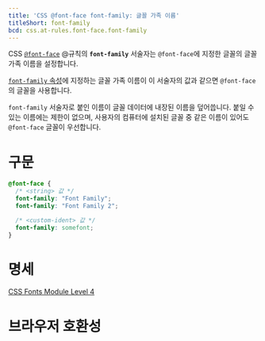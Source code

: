 ```yaml
---
title: 'CSS @font-face font-family: 글꼴 가족 이름'
titleShort: font-family
bcd: css.at-rules.font-face.font-family
---
```


CSS [`@font-face`](../@font-face) @규칙의 **`font-family`** 서술자는 `@font-face`에 지정한 글꼴의 글꼴 가족 이름을 설정합니다.

[`font-family` 속성](../font-family)에 지정하는 글꼴 가족 이름이 이 서술자의 값과 같으면 `@font-face`의 글꼴을 사용합니다.

`font-family` 서술자로 붙인 이름이 글꼴 데이터에 내장된 이름을 덮어씁니다. 붙일 수 있는 이름에는 제한이 없으며, 사용자의 컴퓨터에 설치된 글꼴 중 같은 이름이 있어도 `@font-face` 글꼴이 우선합니다.

# 구문

```css
@font-face {
  /* <string> 값 */
  font-family: "Font Family";
  font-family: "Font Family 2";

  /* <custom-ident> 값 */
  font-family: somefont;
}
```

# 명세

[CSS Fonts Module Level 4](https://drafts.csswg.org/css-fonts/#font-family-desc)

# 브라우저 호환성

<BrowserCompat data={props.bcd} />
